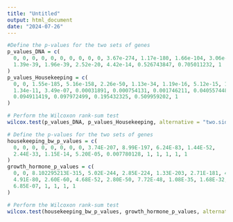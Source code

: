 ```yaml
---
title: "Untitled"
output: html_document
date: "2024-07-26"
---
```

```r
#Define the p-values for the two sets of genes
p_values_DNA = c(
  0, 0, 0, 0, 0, 0, 0, 0, 0, 0, 3.67e-274, 1.17e-180, 1.66e-104, 3.06e-72,
  1.39e-39, 1.96e-39, 2.52e-20, 4.42e-14, 0.526743847, 0.705011232, 1
)
p_values_Housekeeping = c(
  0, 0, 1.55e-185, 5.16e-158, 2.26e-50, 1.13e-34, 1.19e-16, 5.12e-15, 1.09e-14,
  1.34e-11, 3.49e-07, 0.00031891, 0.000754131, 0.001746211, 0.040557448,
  0.094911419, 0.097972499, 0.195432325, 0.509959202, 1
)

# Perform the Wilcoxon rank-sum test
wilcox.test(p_values_DNA, p_values_Housekeeping, alternative = "two.sided")

```

```r
# Define the p-values for the two sets of genes
housekeeping_bw_p_values = c(
  0, 0, 0, 0, 0, 0, 0, 0, 3.74E-207, 8.99E-197, 6.24E-83, 1.44E-52, 
  2.44E-33, 1.15E-14, 5.20E-05, 0.007780128, 1, 1, 1, 1, 1
)
growth_hormone_p_values = c(
  0, 0, 8.102295213E-315, 5.02E-244, 2.85E-224, 1.33E-203, 2.71E-181, 4.26E-82, 
  4.91E-80, 2.60E-60, 4.68E-52, 2.80E-50, 7.72E-48, 1.08E-35, 1.68E-32, 1.01E-21, 
  6.85E-07, 1, 1, 1, 1
)

# Perform the Wilcoxon rank-sum test
wilcox.test(housekeeping_bw_p_values, growth_hormone_p_values, alternative = "two.sided")

```

